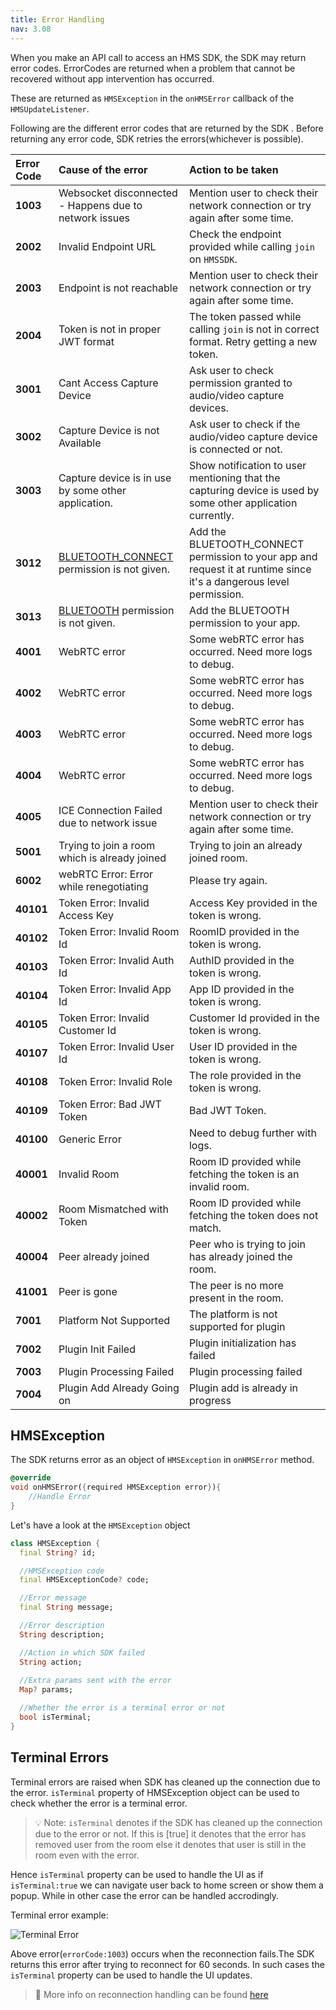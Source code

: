 ```yaml
---
title: Error Handling
nav: 3.08
---
```


When you make an API call to access an HMS SDK, the SDK may return error codes. ErrorCodes are returned when a problem that cannot be recovered without app intervention has occurred.

These are returned as `HMSException` in the `onHMSError` callback of the `HMSUpdateListener`.

Following are the different error codes that are returned by the SDK . Before returning any error code, SDK retries the errors\(whichever is possible\).

| **Error Code** | **Cause of the error**                                 | **Action to be taken**                                                                                     |
| :------------- | :----------------------------------------------------- | :--------------------------------------------------------------------------------------------------------- |
| **1003**       | Websocket disconnected - Happens due to network issues | Mention user to check their network connection or try again after some time.                                |
| **2002**       | Invalid Endpoint URL                                   | Check the endpoint provided while calling `join` on `HMSSDK`.                                               |
| **2003**       | Endpoint is not reachable                              | Mention user to check their network connection or try again after some time.                                |
| **2004**       | Token is not in proper JWT format                      | The token passed while calling `join` is not in correct format. Retry getting a new token.                  |
| **3001**       | Cant Access Capture Device                             | Ask user to check permission granted to audio/video capture devices.                                        |
| **3002**       | Capture Device is not Available                        | Ask user to check if the audio/video capture device is connected or not.                                    |
| **3003**       | Capture device is in use by some other application.    | Show notification to user mentioning that the capturing device is used by some other application currently. |
| **3012**       | [BLUETOOTH_CONNECT](https://developer.android.com/reference/android/Manifest.permission#BLUETOOTH_CONNECT) permission is not given.| Add the BLUETOOTH_CONNECT permission to your app and request it at runtime since it's a dangerous level permission.|
| **3013**       | [BLUETOOTH](https://developer.android.com/reference/android/Manifest.permission#BLUETOOTH) permission is not given.                     | Add the BLUETOOTH permission to your app.|
| **4001**       | WebRTC error                                           | Some webRTC error has occurred. Need more logs to debug.                                                     |
| **4002**       | WebRTC error                                           | Some webRTC error has occurred. Need more logs to debug.                                                     |
| **4003**       | WebRTC error                                           | Some webRTC error has occurred. Need more logs to debug.                                                     |
| **4004**       | WebRTC error                                           | Some webRTC error has occurred. Need more logs to debug.                                                     |
| **4005**       | ICE Connection Failed due to network issue             | Mention user to check their network connection or try again after some time.                                |
| **5001**       | Trying to join a room which is already joined          | Trying to join an already joined room.                                                                     |
| **6002**       | webRTC Error: Error while renegotiating                | Please try again.                                                                                           |
| **40101**      | Token Error: Invalid Access Key                        | Access Key provided in the token is wrong.                                                                  |
| **40102**      | Token Error: Invalid Room Id                           | RoomID provided in the token is wrong.                                                                      |
| **40103**      | Token Error: Invalid Auth Id                           | AuthID provided in the token is wrong.                                                                      |
| **40104**      | Token Error: Invalid App Id                            | App ID provided in the token is wrong.                                                                      |
| **40105**      | Token Error: Invalid Customer Id                       | Customer Id provided in the token is wrong.                                                                 |
| **40107**      | Token Error: Invalid User Id                           | User ID provided in the token is wrong.                                                                     |
| **40108**      | Token Error: Invalid Role                              | The role provided in the token is wrong.                                                                    |
| **40109**      | Token Error: Bad JWT Token                             | Bad JWT Token.                                                                                              |
| **40100**      | Generic Error                                          | Need to debug further with logs.                                                                            |
| **40001**      | Invalid Room                                           | Room ID provided while fetching the token is an invalid room.                                               |
| **40002**      | Room Mismatched with Token                             | Room ID provided while fetching the token does not match.                                                   |
| **40004**      | Peer already joined                                    | Peer who is trying to join has already joined the room.                                                     |
| **41001**      | Peer is gone                                           | The peer is no more present in the room.                                                                    |
| **7001**       | Platform Not Supported                                 | The platform is not supported for plugin                                                                    |
| **7002**       | Plugin Init Failed                                     | Plugin initialization has failed                                                                            |
| **7003**       | Plugin Processing Failed                               | Plugin processing failed                                                                                    |
| **7004**       | Plugin Add Already Going on                            | Plugin add is already in progress    

## HMSException

The SDK returns error as an object of `HMSException` in `onHMSError` method.

```dart
@override
void onHMSError({required HMSException error}){
    //Handle Error
}
```
Let's have a look at the `HMSException` object 
```dart
class HMSException {
  final String? id; 

  //HMSException code
  final HMSExceptionCode? code;

  //Error message
  final String message;

  //Error description 
  String description; 

  //Action in which SDK failed
  String action; 
   
  //Extra params sent with the error
  Map? params;

  //Whether the error is a terminal error or not
  bool isTerminal;
}
```

## Terminal Errors 

Terminal errors are raised when SDK has cleaned up the connection due to the error.
`isTerminal` property of HMSException object can be used to check whether the error is a terminal error.

> 💡 Note: `isTerminal` denotes if the SDK has cleaned up the connection due to the error or not.
If this is [true] it denotes that the error has removed user from the room
   else it denotes that user is still in the room even with the error.


Hence `isTerminal` property can be used to handle the UI as if `isTerminal:true` we can navigate user back to home screen or show them a popup.
While in other case the error can be handled accrodingly.

Terminal error example:

![Terminal Error](/docs/v2/flutter-errorCode-1003.png)

Above error(`errorCode:1003`) occurs when the reconnection fails.The SDK returns this error after trying to reconnect for 60 seconds.
In such cases the `isTerminal` property can be used to handle the UI updates.

> 🔑  More info on reconnection handling can be found [here](./reconnection-handling)